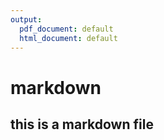 ---
output:
  pdf_document: default
  html_document: default
---
# markdown
## this is a markdown file